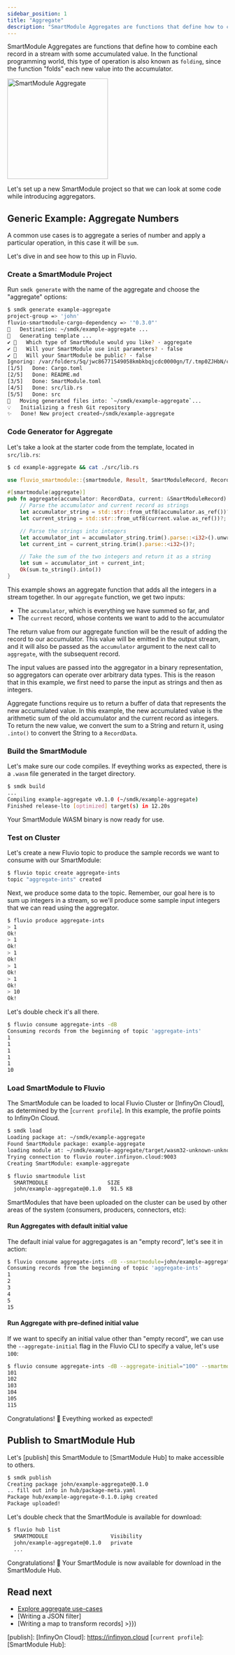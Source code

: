 ```yaml
---
sidebar_position: 1
title: "Aggregate"
description: "SmartModule Aggregates are functions that define how to combine each record in a stream with some accumulated value."
---
```


SmartModule Aggregates are functions that define how to combine each record
in a stream with some accumulated value. In the functional programming world,
this type of operation is also known as `folding`, since the function "folds"
each new value into the accumulator.

<img src="/img/docs/references/smartmodules/smartmodule-aggregate.svg" alt="SmartModule Aggregate" justify="center" height="230" />

Let's set up a new SmartModule project so that we can look at some code while
introducing aggregators.


## Generic Example: Aggregate Numbers

A common use cases is to aggregate a series of number and apply a particular operation, in this case it will be `sum`.

Let's dive in and see how to this up in Fluvio.

### Create a SmartModule Project

Run `smdk generate` with the name of the aggregate and choose the  "aggregate" options:


```bash copy="fl"
$ smdk generate example-aggregate
project-group => 'john'
fluvio-smartmodule-cargo-dependency => '"0.3.0"'
🔧   Destination: ~/smdk/example-aggregate ...
🔧   Generating template ...
✔ 🤷   Which type of SmartModule would you like? · aggregate
✔ 🤷   Will your SmartModule use init parameters? · false
✔ 🤷   Will your SmartModule be public? · false
Ignoring: /var/folders/5q/jwc86771549058kmbkbqjcdc0000gn/T/.tmp0ZJHbN/cargo-generate.toml
[1/5]   Done: Cargo.toml
[2/5]   Done: README.md
[3/5]   Done: SmartModule.toml
[4/5]   Done: src/lib.rs
[5/5]   Done: src
🔧   Moving generated files into: `~/smdk/example-aggregate`...
💡   Initializing a fresh Git repository
✨   Done! New project created~/smdk/example-aggregate
```

### Code Generator for Aggregate

Let's take a look at the starter code from the template, located in `src/lib.rs`:


```bash copy="fl"
$ cd example-aggregate && cat ./src/lib.rs
```

```rust
use fluvio_smartmodule::{smartmodule, Result, SmartModuleRecord, RecordData};

#[smartmodule(aggregate)]
pub fn aggregate(accumulator: RecordData, current: &SmartModuleRecord) -> Result<RecordData> {
    // Parse the accumulator and current record as strings
    let accumulator_string = std::str::from_utf8(accumulator.as_ref())?;
    let current_string = std::str::from_utf8(current.value.as_ref())?;

    // Parse the strings into integers
    let accumulator_int = accumulator_string.trim().parse::<i32>().unwrap_or(0);
    let current_int = current_string.trim().parse::<i32>()?;

    // Take the sum of the two integers and return it as a string
    let sum = accumulator_int + current_int;
    Ok(sum.to_string().into())
}
```

This example shows an aggregate function that adds all the integers in a stream
together. In our `aggregate` function, we get two inputs:

- The `accumulator`, which is everything we have summed so far, and
- The `current` record, whose contents we want to add to the accumulator

The return value from our aggregate function will be the result of adding the record
to our accumulator. This value will be emitted in the output stream, and it will also
be passed as the `accumulator` argument to the next call to `aggregate`, with the subsequent record.

The input values are passed into the aggregator in a binary representation, so
aggregators can operate over arbitrary data types. This is the reason that in this example, we first need to parse the input as strings and then as integers.

Aggregate functions require us to return a buffer of data that represents
the new accumulated value. In this example, the new accumulated value is the
arithmetic sum of the old accumulator and the current record as integers. To
return the new value, we convert the sum to a String and return it, using `.into()` to convert the String to a `RecordData`.

### Build the SmartModule

Let's make sure our code compiles. If eveything works as expected, there is a `.wasm` file generated in the target directory.


```bash copy="fl"
$ smdk build
...
Compiling example-aggregate v0.1.0 (~/smdk/example-aggregate)
Finished release-lto [optimized] target(s) in 12.20s
```

Your SmartModule WASM binary is now ready for use.

### Test on Cluster

Let's create a new Fluvio topic to produce the sample records we want to consume with our SmartModule:


```bash copy="fl"
$ fluvio topic create aggregate-ints
topic "aggregate-ints" created
```

Next, we produce some data to the topic. Remember, our goal here is to sum up
integers in a stream, so we'll produce some sample input integers that we can read using the aggregator.


```bash copy="fl"
$ fluvio produce aggregate-ints
> 1
Ok!
> 1
Ok!
> 1
Ok!
> 1
Ok!
> 1
Ok!
> 10
Ok!
```

Let's double check it's all there.


```bash copy="fl"
$ fluvio consume aggregate-ints -dB
Consuming records from the beginning of topic 'aggregate-ints'
1
1
1
1
1
10
```

### Load SmartModule to Fluvio

The SmartModule can be loaded to local Fluvio Cluster or [InfinyOn Cloud], as determined by the [`current profile`]. In this example, the profile points to InfinyOn Cloud.


```bash copy="fl"
$ smdk load
Loading package at: ~/smdk/example-aggregate
Found SmartModule package: example-aggregate
loading module at: ~/smdk/example-aggregate/target/wasm32-unknown-unknown/release-lto/example_aggregate.wasm
Trying connection to fluvio router.infinyon.cloud:9003
Creating SmartModule: example-aggregate
```


```bash copy="fl"
$ fluvio smartmodule list
  SMARTMODULE                   SIZE
  john/example-aggregate@0.1.0   91.5 KB
```

SmartModules that have been uploaded on the cluster can be used by other areas of the system (consumers, producers, connectors, etc):


#### Run Aggregates with default initial value

The default inial value for aggregagates is an "empty record", let's see it in action:


```bash copy="fl"
$ fluvio consume aggregate-ints -dB --smartmodule=john/example-aggregate@0.1.0
Consuming records from the beginning of topic 'aggregate-ints'
1
2
3
4
5
15
```

#### Run Aggregate with pre-defined initial value

If we want to specify an initial value other than "empty record", we can use the `--aggregate-initial` flag in the Fluvio CLI to specify a value, let's use `100`:


```bash copy="fl"
$ fluvio consume aggregate-ints -dB --aggregate-initial="100" --smartmodule=john/example-aggregate@0.1.0
101
102
103
104
105
115
```

Congratulations! :tada: Eveything worked as expected!


## Publish to SmartModule Hub

Let's [publish] this SmartModule to [SmartModule Hub] to make accessible to others.


```bash copy="fl"
$ smdk publish
Creating package john/example-aggregate@0.1.0
.. fill out info in hub/package-meta.yaml
Package hub/example-aggregate-0.1.0.ipkg created
Package uploaded!
```

Let's double check that the SmartModule is available for download:


```bash copy="fl"
$ fluvio hub list
  SMARTMODULE                    Visibility
  john/example-aggregate@0.1.0   private
  ...
```

Congratulations! :tada: Your SmartModule is now available for download in the SmartModule Hub.


## Read next

- [Explore aggregate use-cases](https://www.infinyon.com/blog/2021/08/smartstream-aggregates/)
- [Writing a JSON filter]
- [Writing a map to transform records] >}})


[publish]:
[InfinyOn Cloud]: https://infinyon.cloud
[`current profile`]:
[SmartModule Hub]:
